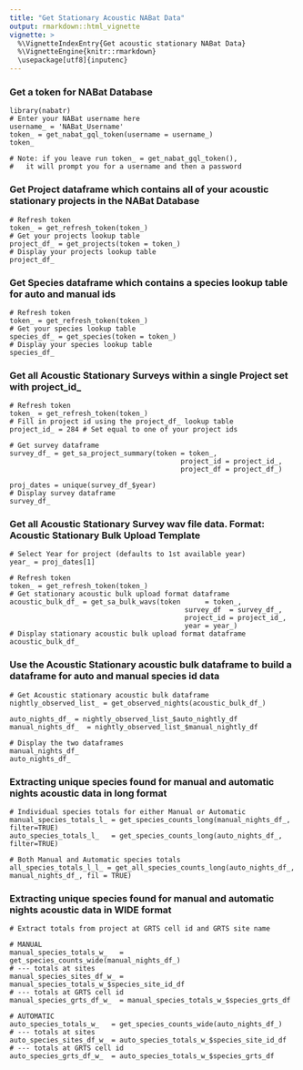```yaml
---
title: "Get Stationary Acoustic NABat Data"
output: rmarkdown::html_vignette
vignette: >
  %\VignetteIndexEntry{Get acoustic stationary NABat Data}
  %\VignetteEngine{knitr::rmarkdown}
  \usepackage[utf8]{inputenc}
---
```





### Get a token for NABat Database
```
library(nabatr)
# Enter your NABat username here
username_ = 'NABat_Username'
token_ = get_nabat_gql_token(username = username_)
token_

# Note: if you leave run token_ = get_nabat_gql_token(),
#   it will prompt you for a username and then a password
```

### Get Project dataframe which contains all of your acoustic stationary projects in the NABat Database
```
# Refresh token
token_ = get_refresh_token(token_)
# Get your projects lookup table
project_df_ = get_projects(token = token_)
# Display your projects lookup table
project_df_

```

### Get Species dataframe which contains a species lookup table for auto and manual ids
```
# Refresh token
token_ = get_refresh_token(token_)
# Get your species lookup table
species_df_ = get_species(token = token_)
# Display your species lookup table
species_df_

```

### Get all Acoustic Stationary Surveys within a single Project set with project_id_
```
# Refresh token
token_ = get_refresh_token(token_)
# Fill in project id using the project_df_ lookup table
project_id_ = 284 # Set equal to one of your project ids

# Get survey dataframe 
survey_df_ = get_sa_project_summary(token = token_, 
                                          project_id = project_id_, 
                                          project_df = project_df_)
                                          
proj_dates = unique(survey_df_$year)
# Display survey dataframe
survey_df_
```

### Get all Acoustic Stationary Survey wav file data.  Format: Acoustic Stationary Bulk Upload Template
```
# Select Year for project (defaults to 1st available year)
year_ = proj_dates[1]

# Refresh token
token_ = get_refresh_token(token_)
# Get stationary acoustic bulk upload format dataframe
acoustic_bulk_df_ = get_sa_bulk_wavs(token      = token_, 
                                           survey_df  = survey_df_,
                                           project_id = project_id_,
                                           year = year_)
# Display stationary acoustic bulk upload format dataframe
acoustic_bulk_df_
```

### Use the Acoustic Stationary acoustic bulk dataframe to build a dataframe for auto and manual species id data
```
# Get Acoustic stationary acoustic bulk dataframe
nightly_observed_list_ = get_observed_nights(acoustic_bulk_df_)

auto_nights_df_ = nightly_observed_list_$auto_nightly_df
manual_nights_df_  = nightly_observed_list_$manual_nightly_df
  
# Display the two dataframes
manual_nights_df_
auto_nights_df_
```

### Extracting unique species found for manual and automatic nights acoustic data in long format
```
# Individual species totals for either Manual or Automatic
manual_species_totals_l_ = get_species_counts_long(manual_nights_df_, filter=TRUE)
auto_species_totals_l_   = get_species_counts_long(auto_nights_df_, filter=TRUE)

# Both Manual and Automatic species totals 
all_species_totals_l_l_ = get_all_species_counts_long(auto_nights_df_, manual_nights_df_, fil = TRUE)
```

### Extracting unique species found for manual and automatic nights acoustic data in WIDE format
```
# Extract totals from project at GRTS cell id and GRTS site name

# MANUAL
manual_species_totals_w_   = get_species_counts_wide(manual_nights_df_)
# --- totals at sites
manual_species_sites_df_w_ = manual_species_totals_w_$species_site_id_df
# --- totals at GRTS cell id
manual_species_grts_df_w_  = manual_species_totals_w_$species_grts_df

# AUTOMATIC
auto_species_totals_w_   = get_species_counts_wide(auto_nights_df_)
# --- totals at sites
auto_species_sites_df_w_ = auto_species_totals_w_$species_site_id_df
# --- totals at GRTS cell id
auto_species_grts_df_w_  = auto_species_totals_w_$species_grts_df

```



